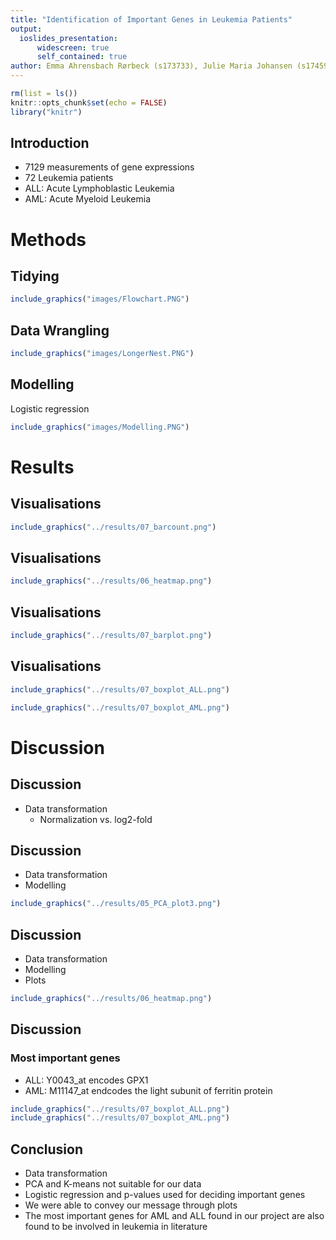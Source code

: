 ```yaml
---
title: "Identification of Important Genes in Leukemia Patients"
output: 
  ioslides_presentation:
      widescreen: true
      self_contained: true
author: Emma Ahrensbach Rørbeck (s173733), Julie Maria Johansen (s174595), Simone Majken Stegenborg-Grathwohl (s174596), and Charlotte Würtzen (s174564)
--- 
```


<style>
.forceBreak { -webkit-column-break-after: always; break-after: column; }
</style>

```r
rm(list = ls())
knitr::opts_chunk$set(echo = FALSE)
library("knitr")
```

## Introduction

- 7129 measurements of gene expressions
- 72 Leukemia patients
- ALL: Acute Lymphoblastic Leukemia
- AML: Acute Myeloid Leukemia

# Methods

## Tidying
```r
include_graphics("images/Flowchart.PNG")
```

## Data Wrangling 
```r
include_graphics("images/LongerNest.PNG")
```

## Modelling

Logistic regression

```r
include_graphics("images/Modelling.PNG")
```

# Results 

## Visualisations
```r
include_graphics("../results/07_barcount.png")
```

## Visualisations
```r
include_graphics("../results/06_heatmap.png")
```

## Visualisations
```r
include_graphics("../results/07_barplot.png")
```

## Visualisations {.columns-2 .smaller}
```r
include_graphics("../results/07_boxplot_ALL.png")
```
<p class="forceBreak"></p>
```r
include_graphics("../results/07_boxplot_AML.png")
```

# Discussion 
## Discussion
- Data transformation
  - Normalization vs. log2-fold


## Discussion
- Data transformation
- Modelling 
<p class="forceBreak"></p>
```r
include_graphics("../results/05_PCA_plot3.png")
```

## Discussion
- Data transformation
- Modelling 
- Plots 
<p class="forceBreak"></p>
```r
include_graphics("../results/06_heatmap.png")
```

## Discussion

### Most important genes 
- ALL: Y0043_at encodes GPX1
- AML: M11147_at endcodes the light subunit of ferritin protein

<p class="forceBreak"></p>
```r
include_graphics("../results/07_boxplot_ALL.png")
include_graphics("../results/07_boxplot_AML.png")
```

## Conclusion
- Data transformation 
- PCA and K-means not suitable for our data
- Logistic regression and p-values used for deciding important genes
- We were able to convey our message through plots 
- The most important genes for AML and ALL found in our project are also found to be involved in leukemia in literature